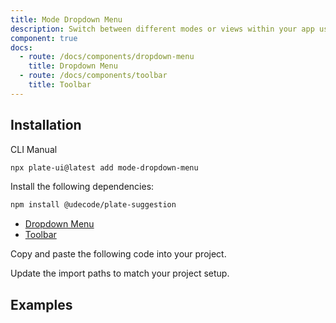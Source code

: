 ```yaml
---
title: Mode Dropdown Menu
description: Switch between different modes or views within your app using a dropdown menu.
component: true
docs:
  - route: /docs/components/dropdown-menu
    title: Dropdown Menu
  - route: /docs/components/toolbar
    title: Toolbar
---
```


<ComponentPreview name="playground-demo" id="basicnodes" />

## Installation

<Tabs defaultValue="cli">

<TabsList>
<TabsTrigger value="cli">CLI</TabsTrigger>
<TabsTrigger value="manual">Manual</TabsTrigger>
</TabsList>
<TabsContent value="cli">

```bash
npx plate-ui@latest add mode-dropdown-menu
```

</TabsContent>

<TabsContent value="manual">

<Steps>

<Step>

Install the following dependencies:

```bash
npm install @udecode/plate-suggestion
```

- [Dropdown Menu](/docs/components/dropdown-menu)
- [Toolbar](/docs/components/toolbar)

</Step>

<Step>

Copy and paste the following code into your project.

</Step>

<ComponentSource name="mode-dropdown-menu" />

<Step>

Update the import paths to match your project setup.

</Step>

</Steps>

</TabsContent>

</Tabs>

## Examples

<ComponentSource src="../../templates/plate-playground/src/components/plate-ui/fixed-toolbar-buttons.tsx" />

